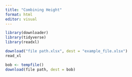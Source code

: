```yaml
---
title: "Combining Height"
format: html
editor: visual
---
```



```r
library(downloader)
library(tidyverse)
library(readxl)
```



```r
download("file path.xlsx", dest = "example_file.xlsx")
read_xl

bob <- tempfile()
download(file path, dest = bob)

```

